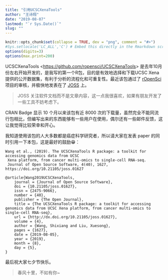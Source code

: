 ```yaml
---
title: "引用UCSCXenaTools"
author: "王诗翔"
date: "2019-08-07"
lastmod: "`r Sys.Date()`"
slug: ""
---
```


```r
knitr::opts_chunk$set(collapse = TRUE, dev = "png", comment = "#>")
#Sys.setlocale('LC_ALL','C') # Embed this directly in the Rmarkdown script that contains the Chinese character comment
options(digits=3)
options(max.print=200)
```


UCSCXenaTools <[https://github.com/ropensci/UCSCXenaTools](https://github.com/ropensci/UCSCXenaTools)> 是去年10月份左右开始开发的，是我写的第一个R包，目的是有效地选择和下载UCSC Xena提供的公开数据集，有利于分析的流程化和可重复性。最近该包通过了 [rOpenSci]([https://ropensci.org/](https://ropensci.org/)) 项目的审核，并极快地发表在了 [JOSS ]([https://joss.theoj.org/papers/10.21105/joss.01627#](https://joss.theoj.org/papers/10.21105/joss.01627#)
) 上。

> JOSS 关注软件文档而不是文章内容，这一点我很喜欢，如果有朋友开发了一些工具不妨考虑下。

CRAN Badge 显示 10 个月以来该包有近 8000 次的下载量，虽然完全不能同流行包相比，但编写出来的东西能够有一些用户在使用，偶尔还有一些邮件反馈，这让我觉得比较荣幸和开心。

我知道使用该包的人大多数都是癌症科学研究者，所以请大家在发表 paper 的同时引用一下本包，这是最好的鼓励😁：

```
Wang et al., (2019). The UCSCXenaTools R package: a toolkit for accessing genomics data from UCSC 
 Xena platform, from cancer multi-omics to single-cell RNA-seq.
 Journal of Open Source Software, 4(40), 1627, https://doi.org/10.21105/joss.01627

@article{Wang2019UCSCXenaTools,
	journal = {Journal of Open Source Software},
	doi = {10.21105/joss.01627},
	issn = {2475-9066},
	number = {40},
	publisher = {The Open Journal},
	title = {The UCSCXenaTools R package: a toolkit for accessing genomics data from UCSC Xena platform, from cancer multi-omics to single-cell RNA-seq},
	url = {http://dx.doi.org/10.21105/joss.01627},
	volume = {4},
	author = {Wang, Shixiang and Liu, Xuesong},
	pages = {1627},
	date = {2019-08-05},
	year = {2019},
	month = {8},
	day = {5},
}
```

最后祝大家七夕节快乐。

> 春风十里，不如有你~
